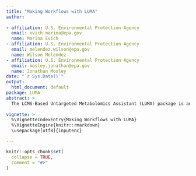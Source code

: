 ```yaml
---
title: "Making Workflows with LUMA"
author: 
  
- affiliation: U.S. Environmental Protection Agency
  email: evich.marina@epa.gov
  name: Marina Evich
- affiliation: U.S. Environmental Protection Agency
  email: melendez.wilson@epa.gov
  name: Wilson Melendez
- affiliation: U.S. Environmental Protection Agency
  email: mosley.jonathan@epa.gov
  name: Jonathan Mosley
date: "`r Sys.Date()`"
output: 
  html_document: default
package: LUMA
abstract: >
  The LCMS-Based Untargeted Metabolomics Assistant (LUMA) package is an automated data processing tool, bridging the outputs of XCMS and CAMERA to a comprehensive data matrix in the R environment for discovery-based studies. The LUMA package performs feature-reduction by minimizing single features which do not pass quality control which negatively impact downstream statistical analyses. LUMA contains functions that allow for rapid, automated workflows to perform these steps with minimal user input. Furthermore, to expedite manual data curation for potentially conflicting isotope and ion adduct annotations, data visualization is consolidated to a single graphic per metabolite group. This graphic contains all EIC plots and psSpectra from CAMERA and new correlation matrices and dendrograms for all features attributed to a single metabolite. Final processed metabolite data, containing normalized intensities and user-defined meta-data, can be exported to worksheets which are directly formatted to a number of analytical tools including Simca and MetaboAnalyst/Mummichog, while retaining traceability in the R environment.  
    
vignette: >
  %\VignetteIndexEntry{Making Workflows with LUMA}
  %\VignetteEngine{knitr::rmarkdown}
  \usepackage[utf8]{inputenc}

---
```


```r
knitr::opts_chunk$set(
  collapse = TRUE,
  comment = "#>"
)
```


